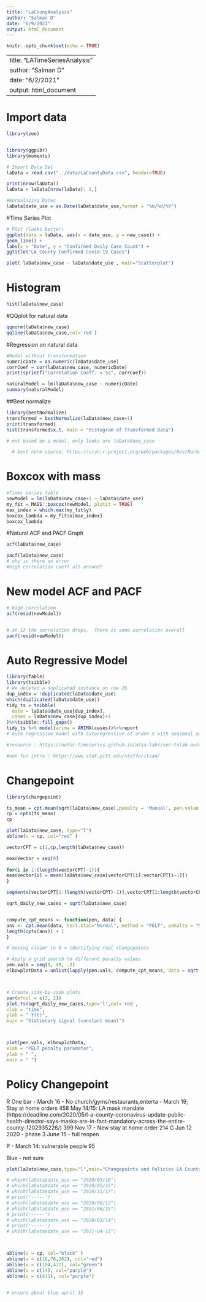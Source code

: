 ---
title: "LaCounyAnalysis"
author: "Salman D"
date: "6/9/2021"
output: html_document
---

```{r setup, include=FALSE}
knitr::opts_chunk$set(echo = TRUE)
```

---
title: "LATimeSeriesAnalysis"
author: "Salman D"
date: "6/2/2021"
output: html_document
---
# Import data
```{R}

library(zoo)


library(ggpubr)
library(moments)

# Import Data Set
laData = read.csv("../data/LaCountyData.csv", header=TRUE)

print(nrow(laData))
laData = laData[nrow(laData): 1,]

#Normalizing Dates
laData$date_use = as.Date(laData$date_use,format = "%m/%d/%Y")
```


#Time Series Plot
```{R}


# Plot (looks better)
ggplot(data = laData, aes(x = date_use, y = new_case)) +
geom_line() +
labs(x = "Date", y = "Confirmed Daily Case Count") +
ggtitle("LA County Confirmed Covid-19 Cases")

plot( laData$new_case ~ laData$date_use , main="Scatterplot")

```

# Histogram
```{R}
hist(laData$new_case)
```

#QQplot for natural data
```{R qqnorm sqrt}
qqnorm(laData$new_case)
qqline(laData$new_case,col='red')

```

#Regression on natural data
```{R}
#Model without transformation
numericDate = as.numeric(laData$date_use)
corrCoef = cor(laData$new_case, numericDate)
print(sprintf("Correlation Coeff. = %s", corrCoef))

naturalModel = lm(laData$new_case ~ numericDate)
summary(naturalModel)
```


##Best normalize
```{R}

library(bestNormalize)
transformed = bestNormalize(laData$new_case+1)
print(transformed)
hist(transformed$x.t, main = "Histogram of Transformed Data")

# not based on a model. only looks are laData$new_case 

  # best norm source: https://cran.r-project.org/web/packages/bestNormalize/vignettes/bestNormalize.html

```

# Boxcox with mass
```{R}


#Times series tible
newModel = lm(laData$new_case+1 ~ laData$date_use)
my_fit = MASS::boxcox(newModel, plotit = TRUE)
max_index = which.max(my_fit$y)
boxcox_lambda = my_fit$x[max_index]
boxcox_lambda
```

#Natural ACF and PACF Graph
```{R}

acf(laData$new_case)

pacf(laData$new_case)
# why is there an error
#high correlation coeff all around?


```

# New model ACF and PACF
```{R}
# high correlation
acf(resid(newModel))


# at 12 the correlation drops.  There is some correlation overall
pacf(resid(newModel))
```



# Auto Regressive Model
```{R}
library(fable)
library(tsibble)
# We deleted a duplicated instance on row 26
dup_index = !duplicated(laData$date_use)
which(duplicated(laData$date_use))
tidy_ts = tsibble(
  date = laData$date_use[dup_index], 
  cases = laData$new_case[dup_index]+1
)%>%tsibble::fill_gaps()
tidy_ts %>% model(arima = ARIMA(cases))%>%report
# auto regressive model with autoregressive of order 5 with seasonal auto regression of 1 

#resource : https://nwfsc-timeseries.github.io/atsa-labs/sec-tslab-autoregressive-ar-models.html

#not fun intro : https://www.stat.pitt.edu/stoffer/tsa4/

```


# Changepoint
```{R}
library(changepoint)

ts_mean = cpt.mean(sqrt(laData$new_case),penalty = 'Manual', pen.value = 6000, method = "PELT")
cp = cpts(ts_mean)
cp

```

```{R}
plot(laData$new_case, type="l")
abline(v = cp, col="red" )

vectorCPT = c(1,cp,length(laData$new_case))

meanVector = seq(0)
  
for(i in 1:(length(vectorCPT)-1)){
meanVector[i] = mean(laData$new_case[vectorCPT[i]:vectorCPT[i+1]])
}

segments(vectorCPT[1:(length(vectorCPT)-1)],vectorCPT[2:length(vectorCPT)],y0=meanVector, col="blue")

```


```{R}
sqrt_daily_new_cases = sqrt(laData$new_case)


compute_cpt_means <- function(pen, data) {
ans <- cpt.mean(data, test.stat="Normal", method = "PELT", penalty = "Manual", pen.value = pen)
length(cpts(ans)) + 1
}

# moving closer to 0 = identifying real changepoints

# Apply a grid search to different penalty values
pen.vals = seq(0, 40, .2)
elbowplotData = unlist(lapply(pen.vals, compute_cpt_means, data = sqrt(laData$new_case)))



# Create side-by-side plots
par(mfcol = c(2, 2))
plot.ts(sqrt_daily_new_cases,type='l',col='red',
xlab = "time",
ylab = " Y(t)",
main = "Stationary signal (constant mean)")



plot(pen.vals, elbowplotData,
xlab = "PELT penalty parameter",
ylab = " ",
main = " ")
```

# Policy Changepoint
R
One bar - March 16 - No church/gyms/restaurants,enterta - March 19; Stay at home orders   458
May 14/15: LA mask mandate (https://deadline.com/2020/05/l-a-county-coronavirus-update-public-health-director-says-masks-are-in-fact-mandatory-across-the-entire-county-1202935226/)  399
Nov 17 - New stay at home order 214
G
Jun 12 2020 - phase 3
June 15 - full reopen 

P - March 14: vulnerable people 95

Blue - not sure



```{R}
plot(laData$new_case,type="l",main="Changepoints and Policies LA County", xlab="Day", ylab = "Positive Cases")

# which(laData$date_use == "2020/03/16")
# which(laData$date_use == "2020/05/15")
# which(laData$date_use == "2020/11/17")
# print('-----')
# which(laData$date_use == "2020/06/12")
# which(laData$date_use == "2021/06/15")
# print('-----')
# which(laData$date_use == "2020/03/14")
# print('-----')
# which(laData$date_use == "2021-04-15")



abline(v = cp, col="black" )
abline(v = c(16,76,262), col="red")
abline(v = c(104,472), col="green")
abline(v = c(14), col="purple")
abline(v = c(411), col="purple")


# unsure about blue april 15
```
